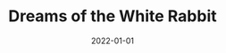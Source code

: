 ---
cover: "./image.png"
date: "2022-01-01"
title: "Dreams of the White Rabbit"
defer: false
slug: "/dreams-of-white-rabbit"
areas: 
  - .
---